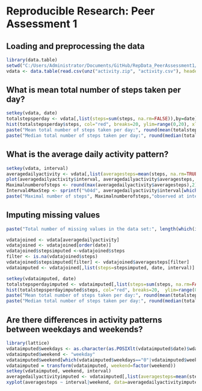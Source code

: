 # Reproducible Research: Peer Assessment 1


## Loading and preprocessing the data
```r
library(data.table)
setwd("C:/Users/Administrator/Documents/GitHub/RepData_PeerAssessment1/")
vdata <- data.table(read.csv(unz("activity.zip", "activity.csv"), header=T, sep=",", na.strings = "NA",  colClasses=c("integer", "Date", "integer")))
```

## What is mean total number of steps taken per day?
```r
setkey(vdata, date)
totalstepsperday <- vdata[,list(steps=sum(steps, na.rm=FALSE)),by=date]
hist(totalstepsperday$steps, col="red", breaks=20, ylim=range(0,20), xlab="Stes per day", main="Total number of steps per day")
paste("Mean total number of steps taken per day:", round(mean(totalstepsperday$steps, na.rm=TRUE),2))
paste("Median total number of steps taken per day:", round(median(totalstepsperday$steps, na.rm=TRUE),2))
```

## What is the average daily activity pattern?
```r
setkey(vdata, interval)
averagedailyactivity <- vdata[,list(averagesteps=mean(steps, na.rm=TRUE)),by=interval]
plot(averagedailyactivity$interval, averagedailyactivity$averagesteps, type="l", xlab="Interval (every 5 minutes)", ylab="Steps", main="Average Daily Activity Steps (for 2 months)")
Maximalnumberofsteps <- round(max(averagedailyactivity$averagesteps),2)
Interval4MaxStep <- sprintf("%04d", averagedailyactivity$interval[which.max(averagedailyactivity$averagesteps)])
paste("Maximal number of steps", Maximalnumberofsteps,"observed at interval", Interval4MaxStep)
```
## Imputing missing values
```r
paste("Total number of missing values in the data set:", length(which(is.na(vdata[[1]]))))

vdatajoined <- vdata[averagedailyactivity]
vdatajoined <- vdatajoined[order(date)]
vdatajoined$stepsimputed <-vdatajoined$steps
filter <- is.na(vdatajoined$steps)
vdatajoined$stepsimputed[filter] <- vdatajoined$averagesteps[filter]
vdataimputed <- vdatajoined[,list(steps=stepsimputed, date, interval)]

setkey(vdataimputed, date)
totalstepsperdayimputed <- vdataimputed[,list(steps=sum(steps, na.rm=FALSE)),by=date]
hist(totalstepsperdayimputed$steps, col="red", breaks=20,  ylim=range(0,20), xlab="Stes per day", main="Total number of steps per day (after imputation)")
paste("Mean total number of steps taken per day:", round(mean(totalstepsperdayimputed$steps, na.rm=TRUE),2))
paste("Median total number of steps taken per day:", round(median(totalstepsperdayimputed$steps, na.rm=TRUE),2))
```
## Are there differences in activity patterns between weekdays and weekends?

```r
library(lattice)
vdataimputed$weekdays <- as.character(as.POSIXlt(vdataimputed$date)$wday)
vdataimputed$weekend <- "weekday"
vdataimputed$weekend[which(vdataimputed$weekdays=="0"|vdataimputed$weekdays=="6")]  <- "weekend"
vdataimputed = transform(vdataimputed, weekend=factor(weekend))
setkey(vdataimputed, weekend, interval)
averagedailyactivityimputed <- vdataimputed[,list(averagesteps=mean(steps, na.rm=TRUE)),by="interval,weekend"]
xyplot(averagesteps ~ interval|weekend, data=averagedailyactivityimputed, layout=c(1,2), type="l", xlab="Interval (every 5 minutes)", ylab="Steps", main="Average Daily Activity Steps by weekday")
```
